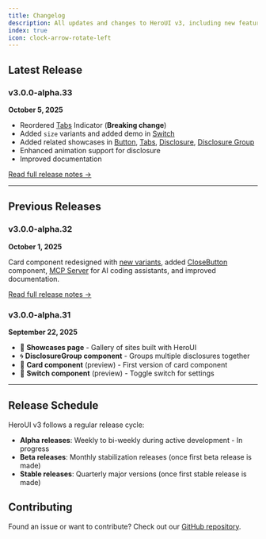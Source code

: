 ```yaml
---
title: Changelog
description: All updates and changes to HeroUI v3, including new features, fixes, and breaking changes.
index: true
icon: clock-arrow-rotate-left
---
```


## Latest Release


### v3.0.0-alpha.33

**October 5, 2025**

- Reordered [Tabs](/docs/components/tabs) Indicator (**Breaking change**)
- Added `size` variants and added demo in [Switch](/docs/components/switch#sizes)
- Added related showcases in [Button](/docs/components/button), [Tabs](/docs/components/tabs), [Disclosure](/docs/components/disclosure), [Disclosure Group](/docs/components/disclosure-group)
- Enhanced animation support for disclosure
- Improved documentation


[Read full release notes →](/docs/changelog/v3-0-0-alpha-33)

---

## Previous Releases

### v3.0.0-alpha.32

**October 1, 2025**


Card component redesigned with [new variants](/docs/components/card), added [CloseButton](/docs/components/close-button) component, [MCP Server](/docs/ui-for-agents/mcp-server) for AI coding assistants, and improved documentation.

[Read full release notes →](/docs/changelog/v3-0-0-alpha-32)

### v3.0.0-alpha.31

**September 22, 2025**

- 🎨 **Showcases page** - Gallery of sites built with HeroUI
- 🌀 **DisclosureGroup component** - Groups multiple disclosures together
- 📇 **Card component** (preview) - First version of card component
- 🔀 **Switch component** (preview) - Toggle switch for settings

---

## Release Schedule

HeroUI v3 follows a regular release cycle:

- **Alpha releases**: Weekly to bi-weekly during active development - In progress
- **Beta releases**: Monthly stabilization releases (once first beta release is made)
- **Stable releases**: Quarterly major versions (once first stable release is made)

## Contributing

Found an issue or want to contribute? Check out our [GitHub repository](https://github.com/heroui-inc/heroui).